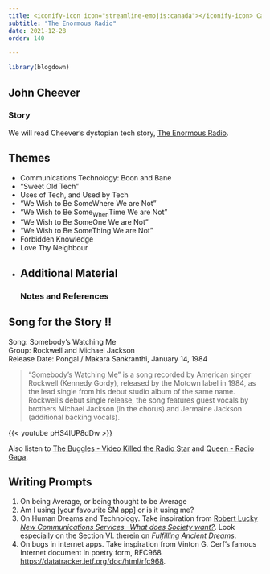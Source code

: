 ```yaml
---
title: <iconify-icon icon="streamline-emojis:canada"></iconify-icon> Canada - John Cheever
subtitle: "The Enormous Radio"
date: 2021-12-28
order: 140

---
```


```r
library(blogdown)
```

## John Cheever




### Story
We will read Cheever's dystopian tech story, <u>[The Enormous Radio](Enormous_Radio_cheever.docx)</u>.

## Themes

- Communications Technology: Boon and Bane
- "Sweet Old Tech"
- Uses of Tech, and Used by Tech
- "We Wish to Be SomeWhere We are Not"
- "We Wish to Be Some~When~Time We are Not"
- "We Wish to Be SomeOne We are Not"
- "We Wish to Be SomeThing We are Not"
- Forbidden Knowledge
- Love Thy Neighbour
- 
## Additional Material
### Notes and References




 
## Song for the Story !!

Song: Somebody's Watching Me\
Group: Rockwell and Michael Jackson\
Release Date: Pongal / Makara Sankranthi, January 14, 1984\

>"Somebody's Watching Me" is a song recorded by American singer Rockwell (Kennedy Gordy), released by the Motown label in 1984, as the lead single from his debut studio album of the same name. Rockwell's debut single release, the song features guest vocals by brothers Michael Jackson (in the chorus) and Jermaine Jackson (additional backing vocals).

{{< youtube pHS4IUP8dDw >}}\
 
 Also listen to <u>[The Buggles - Video Killed the Radio Star](https://youtu.be/vRAn0ZM2TGM)</u> and <u>[Queen - Radio Gaga](https://youtu.be/pMYCOYjIKrE)</u>.
 
## Writing Prompts
1. On being Average, or being thought to be Average
1. Am I using [your favourite SM app] or is it using me?
1. On Human Dreams and Technology. Take inspiration from <u>[Robert Lucky *New Communications Services --What does Society want?*](Robert Lucky - Telecom-What does Society Want.pdf)</u>. Look especially on the Section VI. therein on *Fulfilling Ancient Dreams*.
1. On bugs in internet apps. Take inspiration from Vinton G. Cerf's famous Internet document in poetry form, RFC968 <u><https://datatracker.ietf.org/doc/html/rfc968></u>.

 

